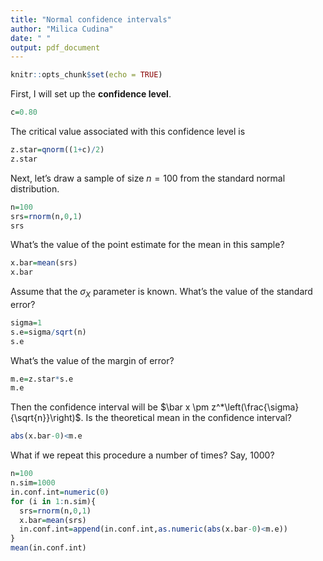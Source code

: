 ```yaml
---
title: "Normal confidence intervals"
author: "Milica Cudina"
date: " "
output: pdf_document
---
```


```r
knitr::opts_chunk$set(echo = TRUE)
```

First, I will set up the **confidence level**.
```r
c=0.80
```
The critical value associated with this confidence level is
```r
z.star=qnorm((1+c)/2)
z.star
```

Next, let's draw a sample of size $n=100$ from the standard normal distribution.
```r
n=100
srs=rnorm(n,0,1)
srs
```
What's the value of the point estimate for the mean in this sample?
```r
x.bar=mean(srs)
x.bar
```
Assume that the $\sigma_X$ parameter is known. What's the value of the standard error? 
```r
sigma=1
s.e=sigma/sqrt(n)
s.e
```
What's the value of the margin of error?
```r
m.e=z.star*s.e
m.e
```
Then the confidence interval will be $\bar x \pm z^*\left(\frac{\sigma}{\sqrt{n}}\right)$. Is the theoretical mean in the confidence interval?
```r
abs(x.bar-0)<m.e
```
What if we repeat this procedure a number of times? Say, 1000?
```r
n=100
n.sim=1000
in.conf.int=numeric(0)
for (i in 1:n.sim){
  srs=rnorm(n,0,1)
  x.bar=mean(srs)
  in.conf.int=append(in.conf.int,as.numeric(abs(x.bar-0)<m.e))
}
mean(in.conf.int)
```

